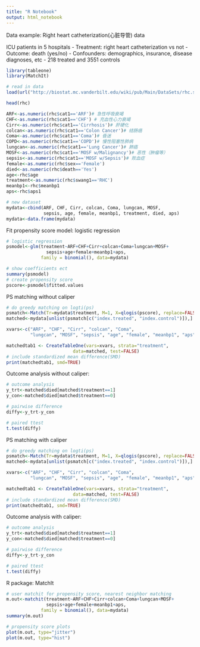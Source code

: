 ```yaml
---
title: "R Notebook"
output: html_notebook
---
```

Data example: Right heart catheterization(心脏导管) data 

ICU patients in 5 hospitals
- Treatment: right heart catheterization vs not
- Outcome: death (yes/no)
- Confounders: demographics, insurance, disease diagnoses, etc
- 218 treated and 3551 controls

```r
library(tableone)
library(MatchIt)
```

```r
# read in data
load(url("http://biostat.mc.vanderbilt.edu/wiki/pub/Main/DataSets/rhc.sav"))
```

```r
head(rhc)
```

```r
ARF<-as.numeric(rhc$cat1=='ARF')# 急性呼吸衰竭
CHF<-as.numeric(rhc$cat1=='CHF') # 充血性心力衰竭
Cirr<-as.numeric(rhc$cat1=='Cirrhosis')# 肝硬化
colcan<-as.numeric(rhc$cat1=='Colon Cancer')# 结肠癌
Coma<-as.numeric(rhc$cat1=='Coma')# 昏迷
COPD<-as.numeric(rhc$cat1=='COPD')# 慢性阻塞性肺病
lungcan<-as.numeric(rhc$cat1=='Lung Cancer')# 肺癌
MOSF<-as.numeric(rhc$cat1=='MOSF w/Malignancy')# 恶性（肿瘤等）
sepsis<-as.numeric(rhc$cat1=='MOSF w/Sepsis')# 败血症
female<-as.numeric(rhc$sex=='Female')
died<-as.numeric(rhc$death=='Yes')
age<-rhc$age
treatment<-as.numeric(rhc$swang1=='RHC')
meanbp1<-rhc$meanbp1
aps<-rhc$aps1
```

```r
# new dataset
mydata<-cbind(ARF, CHF, Cirr, colcan, Coma, lungcan, MOSF, 
              sepsis, age, female, meanbp1, treatment, died, aps)
mydata<-data.frame(mydata)
```

Fit propensity score model: logistic regression 

```r
# logistic regression
psmodel<-glm(treatment~ARF+CHF+Cirr+colcan+Coma+lungcan+MOSF+
               sepsis+age+female+meanbp1+aps,
             family = binomial(), data=mydata)

# show coefficients ect
summary(psmodel)
# create propensity score
pscore<-psmodel$fitted.values
```

PS matching without caliper
```r
# do greedy matching on logti(ps)
psmatch<-Match(Tr=mydata$treatment, M=1, X=qlogis(pscore), replace=FALSE)
matched<-mydata[unlist(psmatch[c("index.treated", "index.control")]),]

xvars<-c("ARF", "CHF", "Cirr", "colcan", "Coma", 
         "lungcan", "MOSF", "sepsis", "age", "female", "meanbp1", "aps")

matchedtab1 <- CreateTableOne(vars=xvars, strata="treatment", 
                         data=matched, test=FALSE)
# include standardized mean difference(SMD)
print(matchedtab1, smd=TRUE)
```

Outcome analysis without caliper: 
```r
# outcome analysis
y_trt<-matched$died[matched$treatment==1]
y_con<-matched$died[matched$treatment==0]

# pairwise difference
diffy<-y_trt-y_con

# paired ttest
t.test(diffy)
```

PS matching with caliper
```r
# do greedy matching on logti(ps)
psmatch<-Match(Tr=mydata$treatment, M=1, X=qlogis(pscore), replace=FALSE, caliper=.2)
matched<-mydata[unlist(psmatch[c("index.treated", "index.control")]),]

xvars<-c("ARF", "CHF", "Cirr", "colcan", "Coma", 
         "lungcan", "MOSF", "sepsis", "age", "female", "meanbp1", "aps")

matchedtab1 <- CreateTableOne(vars=xvars, strata="treatment", 
                         data=matched, test=FALSE)
# include standardized mean difference(SMD)
print(matchedtab1, smd=TRUE)
```

Outcome analysis with caliper: 
```r
# outcome analysis
y_trt<-matched$died[matched$treatment==1]
y_con<-matched$died[matched$treatment==0]

# pairwise difference
diffy<-y_trt-y_con

# paired ttest
t.test(diffy)
```


R package: MatchIt
```r
# user matchit for propensity score, nearest neighbor matching
m.out<-matchit(treatment~ARF+CHF+Cirr+colcan+Coma+lungcan+MOSF+
               sepsis+age+female+meanbp1+aps,
             family = binomial(), data=mydata)
summary(m.out)

# propensity score plots
plot(m.out, type="jitter")
plot(m.out, type="hist")
```

